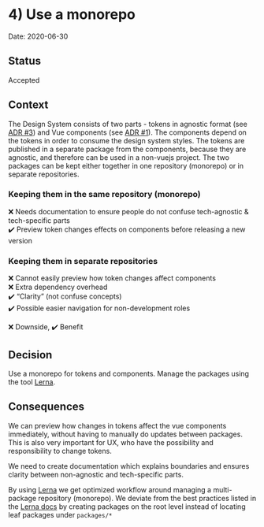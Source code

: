 
<Meta title="Documentation|dev/ADRs/4) Use a monorepo" />

# 4) Use a monorepo

Date: 2020-06-30

## Status

Accepted

## Context
The Design System consists of two parts - tokens in agnostic format (see [ADR #3](0003-agnostic-tokens.md)) and Vue components (see [ADR #1](0001-use-a-design-system.md)). The components depend on the tokens in order to consume the design system styles. The tokens are published in a separate package from the components, because they are agnostic, and therefore can be used in a non-vuejs project. The two packages can be kept either together in one repository (monorepo) or in separate repositories. 

### Keeping them in the same repository (monorepo)
:x: Needs documentation to ensure people do not confuse tech-agnostic & tech-specific parts  
:heavy_check_mark: Preview token changes effects on components before releasing a new version

### Keeping them in separate repositories
:x: Cannot easily preview how token changes affect components  
:x: Extra dependency overhead  
:heavy_check_mark: “Clarity” (not confuse concepts)  
:heavy_check_mark: Possible easier navigation for non-development roles

:x: Downside, :heavy_check_mark: Benefit

## Decision
Use a monorepo for tokens and components. Manage the packages using the tool [Lerna](https://lerna.js.org/). 


## Consequences
We can preview how changes in tokens affect the vue components immediately, without having to manually do updates between packages. This is also very important for UX, who have the possibility and responsibility to change tokens.

We need to create documentation which explains boundaries and ensures clarity between non-agnostic and tech-specific parts.

By using [Lerna](https://lerna.js.org/) we get optimized workflow around managing a multi-package repository (monorepo). We deviate from the best practices listed in the [Lerna docs](https://github.com/lerna/lerna#concepts) by creating packages on the root level instead of locating leaf packages under `packages/*`
